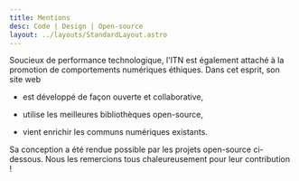 ```yaml
---
title: Mentions
desc: Code | Design | Open-source
layout: ../layouts/StandardLayout.astro
---
```



Soucieux de performance technologique, l'ITN est également attaché à la
promotion de comportements numériques éthiques.
Dans cet esprit, son site web

- est développé de façon ouverte et collaborative,

- utilise les meilleures bibliothèques open-source,

- vient enrichir les communs numériques existants.

<OpenSourceCard
  name="ITN"
  by="Sébastien Boisgérault"
  image={ITNImage}
  description="L'Institut des Transformations Numériques"
  homepage="https://itn.minesparis.psl.eu"
  github="https://github.com/boisgera/itn-web"
  license="Licence GPL 3.0"
/>

Sa conception a été rendue possible par les projets open-source ci-dessous.
Nous les remercions tous chaleureusement pour leur contribution !

<OpenSourceCard
  name="Astro"
  by="Astro Technology Compagny"
  image={astroImage}
  description="Le framework web moderne & rapide"
  homepage="https://astro.build"
  github="https://github.com/withastro/"
  license="Licence MIT"
/>

<OpenSourceCard
  name="Astroship"
  by="Web3Templates"
  image={astroshipImage}
  description="Thème Astro pour les sites de marketing"
  homepage="https://astroship.web3templates.com/"
  github="https://github.com/surjithctly/astroship"
  license="Licence GPL 3.0"
/>

<OpenSourceCard
  name="Tailwind CSS"
  by="Tailwind Labs"
  image={tailwindCSSImage}
  homepage="https://tailwindcss.com/"
  description="Tout le design web, directement en HTML"
  github="https://github.com/tailwindlabs/tailwindcss"
  license="Licence MIT"
/>

<OpenSourceCard
  name="Inter"
  by="Rasmus Andersson"
  image={interImage}
  description="Une famille de fontes moderne et élégante"
  homepage="https://rsms.me/inter/"
  github="https://github.com/rsms/inter"
  license="Licence OFL"
/>

<OpenSourceCard
  name="Tabler Icons"
  image={tablerIconsImage}
  by="Paweł Kuna"
  description="Une collection magnifique de 4200+ icônes"
  homepage="https://tabler.io/icons"
  github="https://github.com/tabler/tabler-icons"
  license="Licence MIT"
/>

<OpenSourceCard
  name="Blurry"
  by="Domenico Bruzzese"
  image={blurryImage}
  description="La profondeur de champ avec WebGL"
  homepage="https://domenicobrz.github.io/webgl/"
  github="https://github.com/Domenicobrz/Blurry"
  license="Licence MIT"
/>

